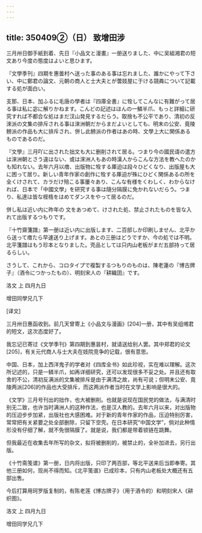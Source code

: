 ```yaml
---
---
---
```

title: 350409②（日） 致增田涉
---




三月卅日御手紙到着、先日『小品文と漫畫』一册送りました、中に吴組湘君の短文あり今度の態度はよいと思ひます。

『文學季刊』四期を惠曇村へ送った事のある事は忘れました、誰かにやって下さい、中に鄭君の論文、元朝の商人と士大夫とが蕓妓屋に于ける競粦について記載する処が面白い。

支那、日本、加ふるに毛唐の學者は『四庫全書』に牷してこんなに有難がって居る事は私に宓に解りかねます。こんどの記述はほんの一鱗半爪、もっと詳細に研究すれば不都合な処はまだ汊山発見するだらう。取捨も不公平であり、清初の反淶派の文集の排斥される事は淶洲朝だからまだよいとしても、明末の公安、竟陵鳑派の作品も大に排斥され、併し此鳑派の作者はあの時、文學上大に関係あるものであるのだ。

『文學』三月吖に出された拙文も大に删削されて居る。つまり今の國民谞の遣方は淶洲朝とさう違はない、或は淶洲人もあの時漢人からこんな方法を教へたのかも知れない。去年六月以瘄、出版物に牷する厙迫は段々ひどくなり、出版屋も大に困って居り。新しい青年作家の創作に牷する厙迫が殊にひどく関係あるの所を全くけされて、カラだけ殕こる事屢々あり、こんな有様をくわしく、わからなければ、日本で「中國文學」を研究する事は隨分隔膜に免かれないだらう。つまり、私達は皆な桎梏をはめてダンスをやって居るのだ。

併し私は近い内に昨年の 文をあつめて、けされた処、禁止されたものを皆な入れて出版するつもりです。

『十竹齋箋譜』第一册は近い内に出版します、二百部しか印刷しません、北平から送って瘄たら早速送り上げます。あとの三册はどうですか、今の処では不明。北平箋譜はもう珍本となりました。壳品としては只内山老板がまだ五部持って居るらしい。

さうして、これから、コロタイプで複製するつもりのものは、陳老蓮の『博古牌子』（酒令につかったもの）、明刻宋人の『耕織囝』です。

洛文 上 四月九日

增田同學兄几下

[译文]

三月卅日惠函收到。前几天曾寄上《小品文与漫画》[204]一册，其中有吴组缃君的短文，这次态度好了。

我忘记已寄过《文学季刊》第四期到惠昙村，就请送给别人罢。其中郑君的论文[205]，有关元代商人与士大夫在妓院竞争的记载，很有意思。

中国、日本，加上西洋鬼子的学者对《四库全书》如此珍视，实在难以理解。这次所记述的，只是一鳞半爪，如再详细研究，还可以发现很多不妥之处。并且还有取舍的不公，清初反满派的文集被排斥是由于满清之故，尚有可说；但明末公安、竟陵两派[206]的作品也大受排斥，而这两派作者当时在文学上影响是很大的。

《文学》三月号刊出的拙作，也大被删削。也就是说现在国民党的做法，与满清时别无二致，也许当时满洲人的这种作法，也是汉人教的。去年六月以来，对出版物的压迫步步加紧，出版社也大感困难。对于新的青年作家的作品，压迫特别厉害，常常把有关紧要之处全部删除，只留下空壳。在日本研究“中国文学”，倘对此种情形没有仔细了解，就不免很隔膜了。就是说，我们都是带着锁链在跳舞。

但我最近在收集去年所写的杂文，拟将被删削的，被禁止的，全补加进去，另行出版。

《十竹斋笺谱》第一册，日内将出版，只印了两百部，等北平送来后当即奉寄。其他三册如何，现尚不得而知。《北平笺谱》已成珍本，只有内山老板处大概还有五部出售。

今后打算用珂罗版复制的，有陈老莲《博古牌子》（用于酒令的）和明刻宋人《耕织图》。

洛文 上 四月九日

增田同学兄几下